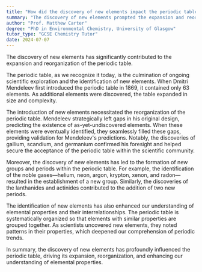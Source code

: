 ```yaml
---
title: "How did the discovery of new elements impact the periodic table?"
summary: "The discovery of new elements prompted the expansion and reorganization of the periodic table, enhancing our understanding of chemical properties and relationships among elements."
author: "Prof. Matthew Carter"
degree: "PhD in Environmental Chemistry, University of Glasgow"
tutor_type: "GCSE Chemistry Tutor"
date: 2024-07-07
---
```


The discovery of new elements has significantly contributed to the expansion and reorganization of the periodic table.

The periodic table, as we recognize it today, is the culmination of ongoing scientific exploration and the identification of new elements. When Dmitri Mendeleev first introduced the periodic table in 1869, it contained only $63$ elements. As additional elements were discovered, the table expanded in size and complexity.

The introduction of new elements necessitated the reorganization of the periodic table. Mendeleev strategically left gaps in his original design, predicting the existence of as-yet-undiscovered elements. When these elements were eventually identified, they seamlessly filled these gaps, providing validation for Mendeleev's predictions. Notably, the discoveries of gallium, scandium, and germanium confirmed his foresight and helped secure the acceptance of the periodic table within the scientific community.

Moreover, the discovery of new elements has led to the formation of new groups and periods within the periodic table. For example, the identification of the noble gases—helium, neon, argon, krypton, xenon, and radon—resulted in the establishment of a new group. Similarly, the discoveries of the lanthanides and actinides contributed to the addition of two new periods.

The identification of new elements has also enhanced our understanding of elemental properties and their interrelationships. The periodic table is systematically organized so that elements with similar properties are grouped together. As scientists uncovered new elements, they noted patterns in their properties, which deepened our comprehension of periodic trends.

In summary, the discovery of new elements has profoundly influenced the periodic table, driving its expansion, reorganization, and enhancing our understanding of elemental properties.
    